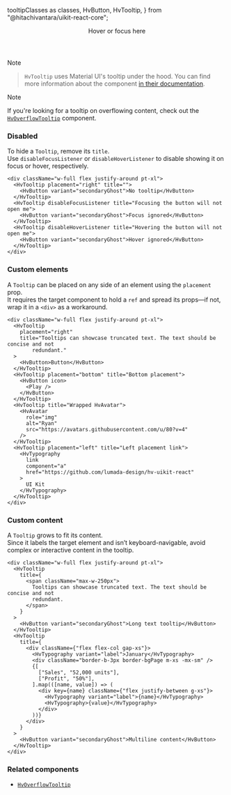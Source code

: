   tooltipClasses as classes,
  HvButton,
  HvTooltip,
} from "@hitachivantara/uikit-react-core";


<Header
  params={{ name: "Tooltip", classes }}
  Component={HvTooltip}
  componentName="HvTooltip"
  controls={{
    enterDelay: { type: "text", defaultValue: 300 },
    placement: { defaultValue: "top" },
  }}
  componentProps={{
    title: "Tooltip text",
  }}
>
  <HvButton variant="primarySubtle">Hover or focus here</HvButton>
</Header>

> [!NOTE]
>
> > `HvTooltip` uses Material UI's tooltip under the hood. You can find more
> > information about the component [in their
> > documentation](https://mui.com/material-ui/react-tooltip/).

> [!NOTE]
>
> If you're looking for a tooltip on overflowing content, check out the
> [`HvOverflowTooltip`](/components/overflow-tooltip) component.

### Disabled

To hide a `Tooltip`, remove its `title`.  
Use `disableFocusListener` or `disableHoverListener` to disable showing it on focus or hover, respectively.

```tsx live
<div className="w-full flex justify-around pt-xl">
  <HvTooltip placement="right" title="">
    <HvButton variant="secondaryGhost">No tooltip</HvButton>
  </HvTooltip>
  <HvTooltip disableFocusListener title="Focusing the button will not open me">
    <HvButton variant="secondaryGhost">Focus ignored</HvButton>
  </HvTooltip>
  <HvTooltip disableHoverListener title="Hovering the button will not open me">
    <HvButton variant="secondaryGhost">Hover ignored</HvButton>
  </HvTooltip>
</div>
```

### Custom elements

A `Tooltip` can be placed on any side of an element using the `placement` prop.  
It requires the target component to hold a `ref` and spread its props—if not, wrap it in a `<div>` as a workaround.

```tsx live
<div className="w-full flex justify-around pt-xl">
  <HvTooltip
    placement="right"
    title="Tooltips can showcase truncated text. The text should be concise and not
        redundant."
  >
    <HvButton>Button</HvButton>
  </HvTooltip>
  <HvTooltip placement="bottom" title="Bottom placement">
    <HvButton icon>
      <Play />
    </HvButton>
  </HvTooltip>
  <HvTooltip title="Wrapped HvAvatar">
    <HvAvatar
      role="img"
      alt="Ryan"
      src="https://avatars.githubusercontent.com/u/80?v=4"
    />
  </HvTooltip>
  <HvTooltip placement="left" title="Left placement link">
    <HvTypography
      link
      component="a"
      href="https://github.com/lumada-design/hv-uikit-react"
    >
      UI Kit
    </HvTypography>
  </HvTooltip>
</div>
```

### Custom content

A `Tooltip` grows to fit its content.  
Since it labels the target element and isn’t keyboard-navigable, avoid complex or interactive content in the tooltip.

```tsx live
<div className="w-full flex justify-around pt-xl">
  <HvTooltip
    title={
      <span className="max-w-250px">
        Tooltips can showcase truncated text. The text should be concise and not
        redundant.
      </span>
    }
  >
    <HvButton variant="secondaryGhost">Long text tooltip</HvButton>
  </HvTooltip>
  <HvTooltip
    title={
      <div className={"flex flex-col gap-xs"}>
        <HvTypography variant="label">January</HvTypography>
        <div className="border-b-3px border-bgPage m-xs -mx-sm" />
        {[
          ["Sales", "52,000 units"],
          ["Profit", "50%"],
        ].map(([name, value]) => (
          <div key={name} className={"flex justify-between g-xs"}>
            <HvTypography variant="label">{name}</HvTypography>
            <HvTypography>{value}</HvTypography>
          </div>
        ))}
      </div>
    }
  >
    <HvButton variant="secondaryGhost">Multiline content</HvButton>
  </HvTooltip>
</div>
```

### Related components

- [`HvOverflowTooltip`](/components/overflow-tooltip)
